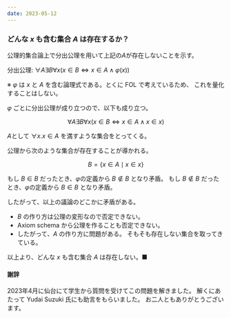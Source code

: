 ```yaml
---
date: 2023-05-12
---
```

### どんな $x$ も含む集合 $A$ は存在するか？

公理的集合論上で分出公理を用いて上記の$A$が存在しないことを示す。

分出公理: $\forall A\exists B\forall x(x\in B \iff x\in A \land \varphi(x))$

※ $\varphi$ は $x$ と $A$ を含む論理式である。とくに FOL で考えているため、
これを量化することはしない。

$\varphi$ ごとに分出公理が成り立つので、以下も成り立つ。

$$
\forall A\exists B\forall x(x\in B \iff x\in A \land x\in x)
$$

$A$として $\forall x.x\in A$ を満すような集合をとってくる。

公理から次のような集合が存在することが導かれる。

$$
B=\{x\in A\mid x\in x\}
$$

もし $B\in B$ だったとき、$\varphi$の定義から $B\notin B$ となり矛盾。
もし $B\notin B$ だったとき、$\varphi$の定義から $B\in B$ となり矛盾。

したがって、以上の議論のどこかに矛盾がある。

- $B$ の作り方は公理の変形なので否定できない。
- Axiom schema から公理を作ることも否定できない。
- したがって、$A$ の作り方に問題がある。
  そもそも存在しない集合を取ってきている。

以上より、どんな $x$ も含む集合 $A$ は存在しない。■

#### 謝辞

2023年4月に仙台にて学生から質問を受けてこの問題を解きました。
解くにあたって Yudai Suzuki 氏にも助言をもらいました。
お二人ともありがとうございます。
